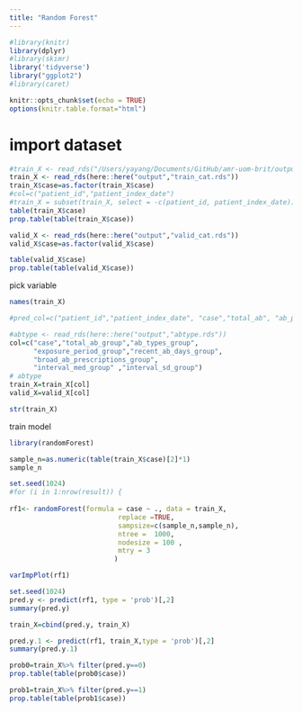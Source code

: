 ```yaml
---
title: "Random Forest"
---
```


```r
#library(knitr)
library(dplyr)
#library(skimr)
library('tidyverse')
library("ggplot2")
#library(caret)

knitr::opts_chunk$set(echo = TRUE)
options(knitr.table.format="html")

```

# import dataset
```r

#train_X <- read_rds("/Users/yayang/Documents/GitHub/amr-uom-brit/output/train_X.rds")
train_X <- read_rds(here::here("output","train_cat.rds"))
train_X$case=as.factor(train_X$case)
#col=c("patient_id","patient_index_date")
#train_X = subset(train_X, select = -c(patient_id, patient_index_date))
table(train_X$case)
prop.table(table(train_X$case))

valid_X <- read_rds(here::here("output","valid_cat.rds"))
valid_X$case=as.factor(valid_X$case)

table(valid_X$case)
prop.table(table(valid_X$case))

```


pick variable
```r
names(train_X)

#pred_col=c("patient_id","patient_index_date", "case","total_ab", "ab_prescriptions","ab_types","prescribe_times","exposure_period","recent_ab_days", "broad_prop" ,"broad_ab_prescriptions","interval_mean","interval_sd","interval_CV","length_mean", "length_sd", "length_CV","prescribe_time_0","prescribe_time_1","prescribe_time_2","prescribe_time_3",col,"AB_1_type","AB_6wk_type" ,"interval_med" ,"length_med" ,"ab_6w_binary" , "AB_6wk")

#abtype <- read_rds(here::here("output","abtype.rds"))
col=c("case","total_ab_group","ab_types_group",
      "exposure_period_group","recent_ab_days_group",
      "broad_ab_prescriptions_group",
      "interval_med_group" ,"interval_sd_group")
# abtype
train_X=train_X[col]
valid_X=valid_X[col]

str(train_X)
```


train model
```r
library(randomForest)

sample_n=as.numeric(table(train_X$case)[2]*1)
sample_n

set.seed(1024)
#for (i in 1:nrow(result)) {
  
rf1<- randomForest(formula = case ~ ., data = train_X, 
                           replace =TRUE,
                           sampsize=c(sample_n,sample_n),
                           ntree =  1000,
                           nodesize = 100 ,
                           mtry = 3
                          )

varImpPlot(rf1)
```



```r

set.seed(1024)
pred.y <- predict(rf1, type = 'prob')[,2]
summary(pred.y)

train_X=cbind(pred.y, train_X)

pred.y.1 <- predict(rf1, train_X,type = 'prob')[,2]
summary(pred.y.1)
```


```r
prob0=train_X%>% filter(pred.y==0)
prop.table(table(prob0$case))

prob1=train_X%>% filter(pred.y==1)
prop.table(table(prob1$case))
```

